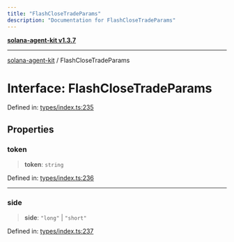 ```yaml
---
title: "FlashCloseTradeParams"
description: "Documentation for FlashCloseTradeParams"
---
```


[**solana-agent-kit v1.3.7**](../README.md)

***

[solana-agent-kit](../README.md) / FlashCloseTradeParams

# Interface: FlashCloseTradeParams

Defined in: [types/index.ts:235](https://github.com/scriptscrypt/solana-agent-kit/blob/28121611ae2e5ee3f891044cd4631bfb441231fc/src/types/index.ts#L235)

## Properties

### token

> **token**: `string`

Defined in: [types/index.ts:236](https://github.com/scriptscrypt/solana-agent-kit/blob/28121611ae2e5ee3f891044cd4631bfb441231fc/src/types/index.ts#L236)

***

### side

> **side**: `"long"` \| `"short"`

Defined in: [types/index.ts:237](https://github.com/scriptscrypt/solana-agent-kit/blob/28121611ae2e5ee3f891044cd4631bfb441231fc/src/types/index.ts#L237)
